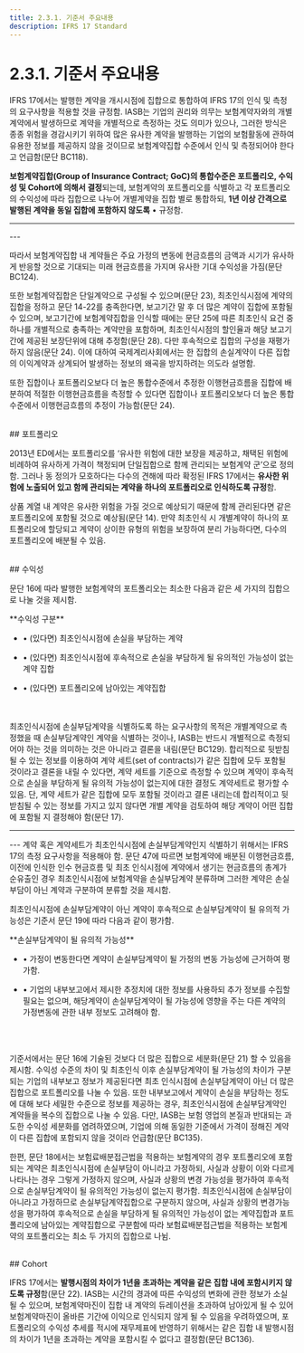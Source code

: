 ```yaml
---
title: 2.3.1. 기준서 주요내용
description: IFRS 17 Standard
---
```


# 2.3.1. 기준서 주요내용

IFRS 17에서는 발행한 계약을 개시시점에 집합으로 통합하여 IFRS 17의 인식 및 측정의 요구사항을 적용할 것을 규정함. IASB는 기업의 권리와 의무는 보험계약자와의 개별계약에서 발생하므로 계약을 개별적으로 측정하는 것도 의미가 있으나, 그러한 방식은 종종 위험을 경감시키기 위하여 많은 유사한 계약을 발행하는 기업의 보험활동에 관하여 유용한 정보를 제공하지 않을 것이므로 보험계약집합 수준에서 인식 및 측정되어야 한다고 언급함(문단 BC118).

**보험계약집합(Group of Insurance Contract; GoC)의 통합수준은 포트폴리오, 수익성 및 Cohort에 의해서 결정**되는데, 보험계약의 포트폴리오를 식별하고 각 포트폴리오의 수익성에 따라 집합으로 나누어 개별계약을 집합 별로 통합하되, **1년 이상 간격으로 발행된 계약을 동일 집합에 포함하지 않도록** • 규정함.

---
<CenterImg src="/ifrs/pic2-3.png" width={800} caption="[보험계약집합(GoC)]" />
---

따라서 보험계약집합 내 계약들은 주요 가정의 변동에 현금흐름의 금액과 시기가 유사하게 반응할 것으로 기대되는 미래 현금흐름을 가지며 유사한 기대 수익성을 가짐(문단 BC124).

또한 보험계약집합은 단일계약으로 구성될 수 있으며(문단 23), 최초인식시점에 계약의 집합을 정하고 문단 14-22를 충족한다면, 보고기간 말 후 더 많은 계약이 집합에 포함될 수 있으며, 보고기간에 보험계약집합을 인식할 때에는 문단 25에 따른 최초인식 요건 중 하나를 개별적으로 충족하는 계약만을 포함하며, 최초인식시점의 할인율과 해당 보고기간에 제공된 보장단위에 대해 추정함(문단 28). 다만 후속적으로 집합의 구성을 재평가하지 않음(문단 24). 이에 대하여 국제계리사회에서는 한 집합의 손실계약이 다른 집합의 이익계약과 상계되어 발생하는 정보의 왜곡을 방지하려는 의도라 설명함.

또한 집합이나 포트폴리오보다 더 높은 통합수준에서 추정한 이행현금흐름을 집합에 배분하여 적절한 이행현금흐름을 측정할 수 있다면 집합이나 포트폴리오보다 더 높은 통합수준에서 이행현금흐름의 추정이 가능함(문단 24).

<br/>
## 포트폴리오

2013년 ED에서는 포트폴리오를 ‘유사한 위험에 대한 보장을 제공하고, 채택된 위험에 비례하여 유사하게 가격이 책정되며 단일집합으로 함께 관리되는 보험계약 군’으로 정의함. 그러나 동 정의가 모호하다는 다수의 견해에 따라 확정된 IFRS 17에서는 **유사한 위험에 노출되어 있고 함께 관리되는 계약을 하나의 포트폴리오로 인식하도록 규정**함.

상품 계열 내 계약은 유사한 위험을 가질 것으로 예상되기 때문에 함께 관리된다면 같은 포트폴리오에 포함될 것으로 예상됨(문단 14). 만약 최초인식 시 개별계약이 하나의 포트폴리오에 할당되고 계약이 상이한 유형의 위험을 보장하여 분리 가능하다면, 다수의 포트폴리오에 배분될 수 있음.

<br/>
## 수익성

문단 16에 따라 발행한 보험계약의 포트폴리오는 최소한 다음과 같은 세 가지의 집합으로 나눌 것을 제시함.

<Callout severity="success">
**수익성 구분**

* • (있다면) 최초인식시점에 손실을 부담하는 계약

* • (있다면) 최초인식시점에 후속적으로 손실을 부담하게 될 유의적인 가능성이 없는 계약 집합

* • (있다면) 포트폴리오에 남아있는 계약집합
</Callout>

<br/><br/>
최초인식시점에 손실부담계약을 식별하도록 하는 요구사항의 목적은 개별계약으로 측정했을 때 손실부담계약인 계약을 식별하는 것이나, IASB는 반드시 개별적으로 측정되어야 하는 것을 의미하는 것은 아니라고 결론을 내림(문단 BC129). 합리적으로 뒷받침 될 수 있는 정보를 이용하여 계약 세트(set of contracts)가 같은 집합에 모두 포함될 것이라고 결론을 내릴 수 있다면, 계약 세트를 기준으로 측정할 수 있으며 계약이 후속적으로 손실을 부담하게 될 유의적 가능성이 없는지에 대한 결정도 계약세트로 평가할 수 있음. 단, 계약 세트가 같은 집합에 모두 포함될 것이라고 결론 내리는데 합리적이고 뒷받침될 수 있는 정보를 가지고 있지 않다면 개별 계약을 검토하여 해당 계약이 어떤 집합에 포함될 지 결정해야 함(문단 17).

---
<CenterImg src="/ifrs/pic2-4.png" width={300} caption="[보험계약 통합수준]" />
---
계약 혹은 계약세트가 최초인식시점에 손실부담계약인지 식별하기 위해서는 IFRS 17의 측정 요구사항을 적용해야 함. 문단 47에 따르면 보험계약에 배분된 이행현금흐름, 이전에 인식한 인수 현금흐름 및 최초 인식시점에 계약에서 생기는 현금흐름의 총계가 순유출인 경우 최초인식시점에 보험계약을 손실부담계약 분류하며 그러한 계약은 손실부담이 아닌 계약과 구분하여 분류할 것을 제시함.

최초인식시점에 손실부담계약이 아닌 계약이 후속적으로 손실부담계약이 될 유의적 가능성은 기준서 문단 19에 따라 다음과 같이 평가함.

<Callout severity="success">
**손실부담계약이 될 유의적 가능성**

* • 가정이 변동한다면 계약이 손실부담계약이 될 가정의 변동 가능성에 근거하여 평가함.

* • 기업의 내부보고에서 제시한 추정치에 대한 정보를 사용하되 추가 정보를 수집할 필요는 없으며, 해당계약이 손실부담계약이 될 가능성에 영향을 주는 다른 계약의 가정변동에 관한 내부 정보도 고려해야 함.
</Callout>

<br/><br/>

기준서에서는 문단 16에 기술된 것보다 더 많은 집합으로 세분화(문단 21) 할 수 있음을 제시함. 수익성 수준의 차이 및 최초인식 이후 손실부담계약이 될 가능성의 차이가 구분되는 기업의 내부보고 정보가 제공된다면 최초 인식시점에 손실부담계약이 아닌 더 많은 집합으로 포트폴리오를 나눌 수 있음. 또한 내부보고에서 계약이 손실을 부담하는 정도에 대해 보다 세밀한 수준으로 정보를 제공하는 경우, 최초인식시점에 손실부담계약인 계약들을 복수의 집합으로 나눌 수 있음. 다만, IASB는 보험 영업의 본질과 반대되는 과도한 수익성 세분화를 염려하였으며, 기업에 의해 동일한 기준에서 가격이 정해진 계약이 다른 집합에 포함되지 않을 것이라 언급함(문단 BC135).

한편, 문단 18에서는 보험료배분접근법을 적용하는 보험계약의 경우 포트폴리오에 포함되는 계약은 최초인식시점에 손실부담이 아니라고 가정하되, 사실과 상황이 이와 다르게 나타나는 경우 그렇게 가정하지 않으며, 사실과 상황의 변경 가능성을 평가하여 후속적으로 손실부담계약이 될 유의적인 가능성이 없는지 평가함. 최초인식시점에 손실부담이 아니라고 가정하므로 손실부담계약집합으로 구분하지 않으며, 사실과 상황의 변경가능성을 평가하여 후속적으로 손실을 부담하게 될 유의적인 가능성이 없는 계약집합과 포트폴리오에 남아있는 계약집합으로 구분함에 따라 보험료배분접근법을 적용하는 보험계약의 포트폴리오는 최소 두 가지의 집합으로 나뉨.

<br/>
## Cohort

IFRS 17에서는 **발행시점의 차이가 1년을 초과하는 계약을 같은 집합 내에 포함시키지 않도록 규정**함(문단 22). IASB는 시간의 경과에 따른 수익성의 변화에 관한 정보가 소실될 수 있으며, 보험계약마진이 집합 내 계약의 듀레이션을 초과하여 남아있게 될 수 있어 보험계약마진이 올바른 기간에 이익으로 인식되지 않게 될 수 있음을 우려하였으며, 포트폴리오의 수익성 추세를 적시에 재무제표에 반영하기 위해서는 같은 집합 내 발행시점의 차이가 1년을 초과하는 계약을 포함시킬 수 없다고 결정함(문단 BC136).
